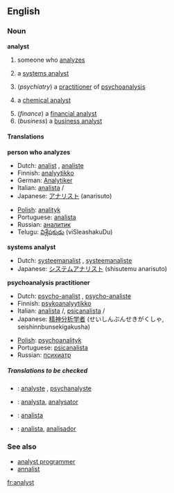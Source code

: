 ==English==

===Noun===
'''analyst'''
# someone who [[analyze]]s
#{{computing}} a [[systems analyst]]
#(''psychiatry'') a [[practitioner]] of [[psychoanalysis]]
#{{chemistry}} a [[chemical analyst]]
#(''finance'') a [[financial analyst]]
#(''business'') a [[business analyst]]

====Translations====
'''person who analyzes'''
{{top}}
*Dutch: [[analist]] {{m}}, [[analiste]] {{f}}
*Finnish: [[analyytikko]]
*German: [[Analytiker]] {{m}}
*Italian: [[analista]] {{m}}/{{f}}
*Japanese: [[アナリスト]] (anarisuto)
{{mid}}
*[[w:Polish language|Polish]]: [[analityk]] {{m}}
*Portuguese: [[analista]] {{m}}
*Russian: [[аналитик]] {{m}}
*Telugu: [[విశ్లేషకుడు]] (viSleashakuDu) {{m}}
{{bottom}}

'''systems analyst'''
{{top}}
*Dutch: [[systeemanalist]] {{m}}, [[systeemanaliste]] {{f}}
*Japanese: [[システムアナリスト]] (shisutemu anarisuto)
{{mid}}
{{bottom}}

'''psychoanalysis practitioner'''
{{top}}
*Dutch: [[psycho-analist]] {{m}}, [[psycho-analiste]] {{f}}
*Finnish: [[psykoanalyytikko]]
*Italian: [[analista]] {{m}}/{{f}}, [[psicanalista]] {{m}}/{{f}}
*Japanese: [[精神分析学者]] (せいしんぶんせきがくしゃ, seishinnbunsekigakusha)
{{mid}}
*[[w:Polish language|Polish]]: [[psychoanalityk]] {{m}}
*Portuguese: [[psicanalista]] {{m}}
*Russian: [[психиатр]] {{m}}
{{bottom}}

=====Translations to be checked=====
<!--Remove this section once all of the translations below have been moved into the tables above.-->
{{checktrans}}

*{{ttbc|French}}: [[analyste]] {{m}}, [[psychanalyste]] {{m}}
*{{ttbc|Interlingua}}: [[analysta]], [[analysator]] 
*{{ttbc|Portuguese}}: [[analista]] 
*{{ttbc|Spanish}}: [[analista]], [[analisador]]

===See also===
*[[analyst programmer]]
*[[annalist]]

[[fr:analyst]]